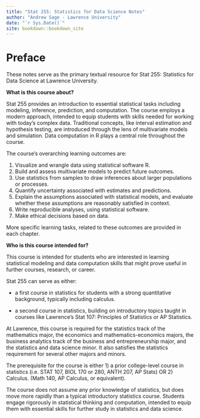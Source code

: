 ```yaml
--- 
title: "Stat 255: Statistics for Data Science Notes"
author: "Andrew Sage - Lawrence University"
date: "`r Sys.Date()`"
site: bookdown::bookdown_site
---
```


# Preface  {-}

These notes serve as the primary textual resource for Stat 255: Statistics for Data Science at Lawrence University.   

**What is this course about?**

Stat 255 provides an introduction to essential statistical tasks including modeling, inference, prediction, and computation. The course employs a modern approach, intended to equip students with skills needed for working with today's complex data. Traditional concepts, like interval estimation and hypothesis testing, are introduced through the lens of multivariate models and simulation. Data computation in R plays a central role throughout the course. 

The course's overarching learning outcomes are:   

1. Visualize and wrangle data using statistical software R.    
2. Build and assess multivariate models to predict future outcomes.  
3. Use statistics from samples to draw inferences about larger populations or processes.   
4. Quantify uncertainty associated with estimates and predictions.   
5. Explain the assumptions associated with statistical models, and evaluate whether these assumptions are reasonably satisfied in context.   
6. Write reproducible analyses, using statistical software.    
7. Make ethical decisions based on data.    

More specific learning tasks, related to these outcomes are provided in each chapter.   

**Who is this course intended for?** 

This course is intended for students who are interested in learning statistical modeling and data computation skills that might prove useful in further courses, research, or career. 

Stat 255 can serve as either: 

* a first course in statistics for students with a strong quantitative background, typically including calculus.   

* a second course in statistics, building on introductory topics taught in courses like Lawrence's Stat 107: Principles of Statistics or AP Statistics.    

At Lawrence, this course is required for the statistics track of the mathematics major, the economics and mathematics-economics majors, the business analytics track of the business and entrepreneurship major, and the statistics and data science minor. It also satisfies the statistics requirement for several other majors and minors.



The prerequisite for the course is either 1) a prior college-level course in statistics (i.e. STAT 107, BIOL 170 or 280, ANTH 207, AP Stats) OR 2) Calculus. (Math 140, AP Calculus, or equivalent).   

The course does not assume any prior knowledge of statistics, but does move more rapidly than a typical introductory statistics course. Students engage rigorously in statistical thinking and computation, intended to equip them with essential skills for further study in statistics and data science.   

